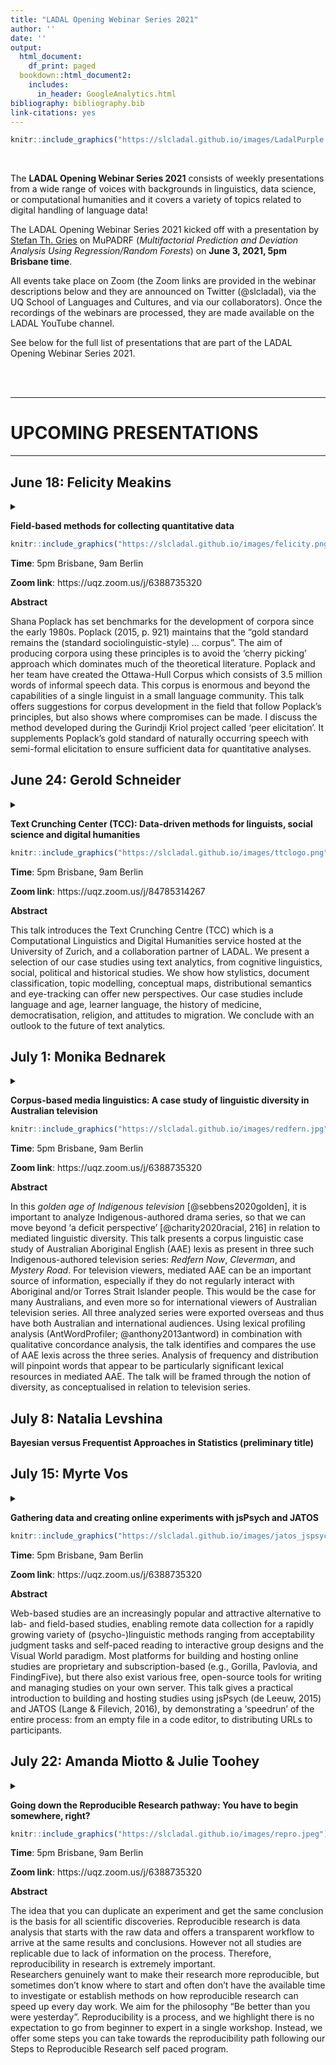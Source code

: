 ```yaml
---
title: "LADAL Opening Webinar Series 2021"
author: ''
date: ''
output:
  html_document:
    df_print: paged
  bookdown::html_document2:
    includes:
      in_header: GoogleAnalytics.html
bibliography: bibliography.bib
link-citations: yes
---
```

 
<!--html_preserve-->
<!-- Global site tag (gtag.js) - Google Analytics -->
<script async src="https://www.googletagmanager.com/gtag/js?id=UA-130562131-1"></script>
<script>
  window.dataLayer = window.dataLayer || [];
  function gtag(){dataLayer.push(arguments);}
  gtag('js', new Date());

  gtag('config', 'UA-130562131-1');
</script>
<!--/html_preserve-->

```r
knitr::include_graphics("https://slcladal.github.io/images/LadalPurple.png")
```

<br> 

The **LADAL Opening Webinar Series 2021** consists of weekly presentations from a wide range of voices with backgrounds in linguistics, data science, or computational humanities and  it covers a variety of topics related to digital handling of language data!

The LADAL Opening Webinar Series 2021 kicked off with a presentation by [Stefan Th. Gries](http://www.stgries.info/) on MuPADRF (*Multifactorial Prediction and Deviation Analysis Using Regression/Random Forests*) on **June 3, 2021, 5pm Brisbane time**.

All events take place on Zoom (the Zoom links are provided in the webinar descriptions below and they are announced on Twitter (\@slcladal), via the UQ School of Languages and Cultures, and via our collaborators). Once the recordings of the webinars are processed, they are made available on the LADAL YouTube channel.

See below for the full list of presentations that are part of the LADAL Opening Webinar Series 2021.
 

<br> <br>

***

# UPCOMING PRESENTATIONS{-}

***


## June 18: Felicity Meakins{-}

<details>
<summary>**Field-based methods for collecting quantitative data**

```r
knitr::include_graphics("https://slcladal.github.io/images/felicity.png")
``` 

**Time**: 5pm Brisbane, 9am Berlin

**Zoom link**: https://uqz.zoom.us/j/6388735320 

**Abstract**

Shana Poplack has set benchmarks for the development of corpora since the early 1980s. Poplack (2015, p. 921) maintains that the “gold standard remains the (standard sociolinguistic-style) ... corpus”. The aim of producing corpora using these principles is to avoid the ‘cherry picking’ approach which dominates much of the theoretical literature. Poplack and her team have created the Ottawa-Hull Corpus which consists of 3.5 million words of informal speech data. This corpus is enormous and beyond the capabilities of a single linguist in a small language community. This talk offers suggestions for corpus development in the field that follow Poplack’s principles, but also shows where compromises can be made. I discuss the method developed during the Gurindji Kriol project called ‘peer elicitation’. It supplements Poplack’s gold standard of naturally occurring speech with semi-formal elicitation to ensure sufficient data for quantitative analyses. </summary>


**About Felicity**

```r
knitr::include_graphics("https://slcladal.github.io/images/felicity.jpeg")
```

Felicity Meakins is an ARC Future Fellow in Linguistics at the University of Queensland and a CI in the ARC Centre of Excellence for the Dynamics of Language. She is a field linguist who specialises in the documentation of Australian Indigenous languages in the Victoria River District of the Northern Territory and the effect of English on Indigenous languages. She has worked as a community linguist as well as an academic over the past 20 years, facilitating language revitalisation programs, consulting on Native Title claims and conducting research into Indigenous languages. She has compiled a number of dictionaries and grammars of traditional Indigenous languages and has written numerous papers on language change in Australia.

</details>

## June 24: Gerold Schneider{-}

<details>
<summary>**Text Crunching Center (TCC): Data-driven methods for linguists, social science and digital humanities**

```r
knitr::include_graphics("https://slcladal.github.io/images/ttclogo.png")
```

**Time**: 5pm Brisbane, 9am Berlin

**Zoom link**: https://uqz.zoom.us/j/84785314267

**Abstract**

This talk introduces the Text Crunching Centre (TCC) which is a Computational Linguistics and Digital Humanities service hosted at the University of Zurich, and a collaboration partner of LADAL. We present a selection of our case studies using text analytics, from cognitive linguistics, social, political and historical studies. We show how stylistics, document classification, topic modelling, conceptual maps, distributional semantics and eye-tracking can offer new perspectives. Our case studies include language and age, learner language, the history of medicine, democratisation, religion, and attitudes to migration. We conclude with an outlook to the future of text analytics.</summary>

```r
knitr::include_graphics("https://slcladal.github.io/images/gerold2.jpg")
``` 

**About Gerold**

Gerold Schneider is a Senior Lecturer, researcher and computing scientist at the department of Computational Linguistics at the University of Zurich, Switzerland. His doctoral degree is on large-scale dependency parsing, his habilitation on using computational models for corpus linguistics. His research interests include corpus linguistics, statistical approaches, Digital Humanities, text mining and language modeling. He has published over 100 articles on these topics. He has published a book on [statistics for linguists](https://dlf.uzh.ch/openbooks/statisticsforlinguists/) [@schneider2019statistics], and a book on digital humanities is under way. His Google scholar page can be accessed [here](https://scholar.google.com/citations?user=l_8L7NYAAAAJ).

</details>

## July 1: Monika Bednarek{-}

<details>
<summary>**Corpus-based media linguistics: A case study of linguistic diversity in Australian television**

```r
knitr::include_graphics("https://slcladal.github.io/images/redfern.jpg")
```

**Time**: 5pm Brisbane, 9am Berlin

**Zoom link**: https://uqz.zoom.us/j/6388735320 

**Abstract**

In this *golden age of Indigenous television* [@sebbens2020golden], it is important to analyze Indigenous-authored drama series, so that we can move beyond ‘a deficit perspective’ [@charity2020racial, 216] in relation to mediated linguistic diversity. This talk presents a corpus linguistic case study of Australian Aboriginal English (AAE) lexis as present in three such Indigenous-authored television series: *Redfern Now*, *Cleverman*, and *Mystery Road*. For television viewers, mediated AAE can be an important source of information, especially if they do not regularly interact with Aboriginal and/or Torres Strait Islander people. This would be the case for many Australians, and even more so for international viewers of Australian television series. All three analyzed series were exported overseas and thus have both Australian and international audiences. Using lexical profiling analysis (AntWordProfiler; @anthony2013antword) in combination with qualitative concordance analysis, the talk identifies and compares the use of AAE lexis across the three series. Analysis of frequency and distribution will pinpoint words that appear to be particularly significant lexical resources in mediated AAE. The talk will be framed through the notion of diversity, as conceptualised in relation to television series. </summary>

**About Monika**

```r
knitr::include_graphics("https://slcladal.github.io/images/monika.jpg")
``` 

Monika is Professor of Linguistics at the University of Sydney and Director of the [Sydney Corpus Lab](https://sydneycorpuslab.com/). Her research uses corpus linguistic methodologies across a variety of fields, including media linguistics, discourse analysis and sociolinguistics. She has a particular interest in the linguistic expression of emotion and opinion, with a focus on English. Monika is the author or co-author of six books and two short volumes as well as numerous journal articles and book chapters. She has co-edited several edited volumes and special issues of journals, most recently *Corpus approaches to telecinematic language* (*International Journal of Corpus Linguistics* 26/1, 2021) and *Corpus linguistics and Education in Australia* (*Australian Review of Applied Linguistics* 43/2, 2020). She is on the steering committee of the *Asia Pacific Corpus Linguistics Association* and tweets \@corpusling.

</details>


## July 8: Natalia Levshina{-}

**Bayesian versus Frequentist Approaches in Statistics (preliminary title)**

## July 15: Myrte Vos{-}

<details>
<summary>**Gathering data and creating online experiments with jsPsych and JATOS**

```r
knitr::include_graphics("https://slcladal.github.io/images/jatos_jspsych_logo.png")
``` 

**Time**: 5pm Brisbane, 9am Berlin

**Zoom link**: https://uqz.zoom.us/j/6388735320 

**Abstract**

Web-based studies are an increasingly popular and attractive alternative to lab- and field-based studies, enabling remote data collection for a rapidly growing variety of (psycho-)linguistic methods ranging from acceptability judgment tasks and self-paced reading to interactive group designs and the Visual World paradigm. Most platforms for building and hosting online studies are proprietary and subscription-based (e.g., Gorilla, Pavlovia, and FindingFive), but there also exist various free, open-source tools for writing and managing studies on your own server. This talk gives a practical introduction to building and hosting studies using jsPsych (de Leeuw, 2015) and JATOS (Lange & Filevich, 2016), by demonstrating a ‘speedrun’ of the entire process: from an empty file in a code editor, to distributing URLs to participants.</summary>


```r
knitr::include_graphics("https://slcladal.github.io/images/Myrte.jpeg")
``` 

**About Myrte**

Myrte Vos (she/they) is a doctoral research fellow at the Arctic University of Norway (Tromsø). They’re supposed to be studying incremental processing of aspect and modality in English, but got sidetracked by figuring out how to do that using webcam-based eye tracking.


<br><br><br><br>

</details>


## July 22: Amanda Miotto & Julie Toohey {-}

<details>
<summary>**Going down the Reproducible Research pathway: You have to begin somewhere, right?**

```r
knitr::include_graphics("https://slcladal.github.io/images/repro.jpeg")
``` 

**Time**: 5pm Brisbane, 9am Berlin

**Zoom link**: https://uqz.zoom.us/j/6388735320 

**Abstract**

The idea that you can duplicate an experiment and get the same conclusion is the basis for all scientific discoveries. Reproducible research is data analysis that starts with the raw data and offers a transparent workflow to arrive at the same results and conclusions. However not all studies are replicable due to lack of information on the process. Therefore, reproducibility in research is extremely important.    
Researchers genuinely want to make their research more reproducible, but sometimes don’t know where to start and often don’t have the available time to investigate or establish methods on how reproducible research can speed up every day work. 
We aim for the philosophy “Be better than you were yesterday”. Reproducibility is a process, and we highlight there is no expectation to go from beginner to expert in a single workshop. Instead, we offer some steps you can take towards the reproducibility path following our Steps to Reproducible Research self paced program. </summary>

```r
knitr::include_graphics("https://slcladal.github.io/images/amanda.jpg")
``` 

**About Amanda**

Amanda Miotto is an eResearch Analyst for Griffith University and QCIF. She started off in the field of Bioinformatics and learnt to appreciate the beauty of science before discovering the joys of coding. She is also heavily involved in Software Carpentry, Hacky Hours and ResBaz, and has developed on platforms around HPC and scientific portals.


```r
knitr::include_graphics("https://slcladal.github.io/images/julie.jpg")
``` 

**About Julie**

Julie Toohey is a Library Research Data Management Specialist at Griffith University Library.  Julie has an extensive career in academic libraries and is passionate about research data management practices.   Previously, Julie co-facilitated the Australian National Data Services 23 Things (research data) Health and Medical Data Community series and is currently a member of the QULOC Research Support Working Party.  Julie works closely with Griffith eResearch Services delivering education awareness programs around managing research data, reproducible research and working with sensitive data.  Julie has co-authored several research data related publications with Griffith researchers and eResearch Services partners.  
https://orcid.org/0000-0002-4249-8180


## July 28: Vincent DeLuca, Toms Voits, & Jason Rothman{-}

**Neurocognitve effects of bilingual experience**


## August 2: Simon Musgrave & Matttias Allard{-}

**Starting to work with networks**

## August 12: Janet Wiles & Ben Foley {-}

**(Semi-)Automated speech recognition using ELPIS (preliminary title)**

## August 19: Mikko Laitinen{-}

**Establishing Computational Humanities Infrastructures in Finland (preliminary title)**

## September 2: Peter Crosthwaite{-}

<details>
<summary>**Data-driven learning for younger learners: Boosting schoolgirls’ knowledge of passive voice constructions for STEM education**</summary>


```r
knitr::include_graphics("https://slcladal.github.io/images/peter.jpg")
``` 


**Abstract**

This paper explores how corpus technology and DDL pedagogy can support secondary schoolgirls’ reporting of an observed science experiment through a written research report, focusing particularly on how corpora were used to develop receptive and productive knowledge of passive voice constructions. A pre-test of the grammaticality of passive constructions was conducted, alongside a diagnostic pre-instruction written report requiring the retelling of an observed science experiment were collected from 60 Year 9-10 girls at a high school in Australia. During a full 10-week term, students were given guided individual homework tasks and short in-class pair/group DDL activities focusing on passive voice constructions, using freely available online corpus applications such as SketchEngine. Following this treatment, a post-test was conducted while an additional written research report was collected. Questionnaire and interview data was also collected to determine the perceptions of younger female learners and their teachers regarding their engagement with corpora and DDL for improving knowledge and use of passive constructions over time. The data suggest the DDL treatment resulted in increased knowledge of the grammaticality of passive voice constructions, while students were more likely to include such constructions in their written reports while increasing the accuracy of their use. Qualitative stakeholder perceptions of improved disciplinary linguistic knowledge, increased data management skills, and positive engagement with “science” were also found in the survey/interview data, although a number of challenges at the technical and conceptual levels for DDL still remain.

**About Peter**

Peter is Senior Lecturer in the School of Languages and Cultures at UQ (since 2017), having formerly been an assistant professor at the Centre for Applied English Studies (CAES), University of Hong Kong (since 2014). His areas of research and supervisory expertise include corpus linguistics and the use of corpora for language learning (known as *data-driven learning*), as well as English for General and Specific Academic Purposes. I am the author of the monograph *[Learning the language of Dentistry: Disciplinary corpora in the teaching of English for specific academic purposes](https://benjamins.com/catalog/scl.93)* as part of Benjamins' Studies in Corpus Linguistics series (with Lisa Cheung, published 2019), as well as the edited volumes *[Data Driven Learning for the Next Generation: Corpora and DDL for Pre-tertiary Learners](https://www.routledge.com/Data-Driven-Learning-for-the-Next-Generation-Corpora-and-DDL-for-Pre-tertiary/Crosthwaite/p/book/9781138388017)* (published 2019) and *[Referring in a second language: Reference to person in a multilingual world](https://www.routledge.com/Referring-in-a-Second-Language-Studies-on-Reference-to-Person-in-a-Multilingual/Ryan-Crosthwaite/p/book/9780367208943)* (with Jonathon Ryan, published 2020) with Routledge. I am also currently serving as the corpus linguistics section editor for [Open Linguistics](https://www.degruyter.com/journal/key/OPLI/html) (ISI-ESCI) - an open access linguistics journal from De Gruyter, as well as on the editorial board of Applied Corpus Linguistics, a new journal covering the direct applications of corpora to teaching and learning.


<br><br>
</details>

## September 9: Laura Janda{-}

<details>
<summary>**Strategic targeting of rich inflectional morphology for linguistic analysis and L2 acquisition**</summary>

```r
knitr::include_graphics("https://slcladal.github.io/images/laura.png")
``` 

**Abstract**

Many languages have rich inflectional morphology signaling grammatical categories such as case, number, tense, etc. Rich morphology presents a challenge for L2 learners because even a basic vocabulary of a few thousand words can entail mastery of over 100,000 word forms. However, only a handful of the potential forms of a given word occur frequently, while the remainder are rare. Access to digital corpora makes it possible to determine which forms of any given word are of highest frequency, as well as what grammatical and collocational contexts motivate those few frequent forms, facilitating strategically focused language learning tools. Corpus analysis of the frequency distributions of inflectional forms provide linguists with added insights into the function of languages. The results achieved primarily by using correspondence analysis of Russian material are potentially portable to any language with rich inflectional morphology.


**About Laura**

In the Cold War era, Laura Janda combined study of Slavic linguistics at Princeton and UCLA with US-government-funded adventures as an exchange student behind the Iron Curtain in countries that have since changed their names: USSR, Czechoslovakia, and Yugoslavia. After over two decades at the University of Rochester and UNC-Chapel Hill, she moved to the University of Tromsø in 2008. Laura Janda was an early adopter of Cognitive Linguistics in the 1980s and has explored quantitative methods since 2007. Her research focuses primarily on the morphology of Slavic languages, with various admixtures (North Saami, conlangs, political discourse).


<br><br>
</details>

## September 13: Gregor Wiedemann{-}

<details>
<summary>**Text classification for automatic detection of hate speech, counter speech, and protest events**</summary>

```r
knitr::include_graphics("https://slcladal.github.io/images/people_gregor.jpg")
``` 

**Abstract**

Social sciences have opened up to text mining, i.e., a set of methods to automatically identify semantic structures in large document collections. However, the methods have often been limited to a statistical analysis of textual data, strongly limiting the scope of possible research questions. The more complex concepts central to the social sciences such as arguments, frames, narratives and claims still are mainly studied using manual content analyses in which the knowledge needed to apply a category (i.e. to “code”) is verbally described in a codebook and implicit in the coder’s own background knowledge. Supervised machine learning provides an approach to scale-up this coding process to large datasets. Recent advantages in neural network-based natural language processing allow for pretraining language models that can transfer semantic knowledge from unsupervised text collections to specific automatic coding problems. With deep learning models such as BERT automatic coding of context-sensitive semantics with substantially lowered efforts in training data generation comes within reach to content analysis. The talk will introduce to the applied usage of these technologies along with two interdisciplinary research projects studying hate speech and counter speech in German Facebook postings, and information extraction for the analysis of the coverage of protest events in local news media.


**About Gregor**

Dr. Gregor Wiedemann is working as Senior Researcher Computational Social Science at the Leibniz Institute for Media Research │ Hans Bredow Institute (HBI). Since September 2020, he heads the Media Research Methods Lab (MRML). His current work focuses on the development of methods and applications of natural language processing and text mining for empirical social and media research. Gregor Wiedemann studied political science and computer science in Leipzig and Miami, USA. In 2016 he received his doctorate from the Department of Computer Science at the University of Leipzig for his thesis on automation of discourse and content analysis using text mining and machine learning methods. Afterwards he worked as a postdoc in the NLP group of Computer Science Department at the University of Hamburg. Among other things, the resulting works are concerned with unsupervised information extraction to support investigative research in unknown document collections (see newsleak.io) and with the detection of hate and counter-speech in social media.

<br><br>
</details>

## September 21: Terttu Nevalainen, Turo Hiltunen & Aatu Liimatta{-}

**Case studies from VARIENG (preliminary title)**

## September 27: Laurence Anthony{-}


<details>
<summary>**AntConc 4.0 (preliminary title)**</summary>

**About Laurence**

```r
knitr::include_graphics("https://slcladal.github.io/images/laurence.jpg")
```


Laurence Anthony is Professor of Applied Linguistics at the Faculty of Science and Engineering, Waseda University, Japan. He has a BSc degree (Mathematical Physics) from the University of Manchester, UK, and MA (TESL/TEFL) and PhD (Applied Linguistics) degrees from the University of Birmingham, UK. He is the current Director of the Center for English Language Education in Science and Engineering (CELESE), which runs discipline-specific language courses for the 10,000 students of the faculty. His main research interests are in corpus linguistics, educational technology, and English for Specific Purposes (ESP) program design and teaching methodologies. He received the National Prize of the Japan Association for English Corpus Studies (JAECS) in 2012 for his work in corpus software tools design.

<br><br>
</details>

## October 2: Guillaume Desagulier{-}

**Doing diachronic linguistics with distributional semantic models in R**


## October 15: Tanja Säily{-}

<details>
<summary>**Analysing 18th-century publications and publishing networks (preliminary title)**</summary>

**About Tanja**

```r
knitr::include_graphics("https://slcladal.github.io/images/tanja.png")
```

Tanja Säily is a tenure-track assistant professor in English language at the University of Helsinki. Her research interests include corpus linguistics, digital humanities, historical sociolinguistics, and linguistic productivity. She is also interested in the social embedding of language variation and change in general, including gendered styles in the history of English and extralinguistic factors influencing language change. Her overarching aim is to develop new ways of understanding language variation and change, often in collaboration with experts from other fields. Her current project combines historical sociolinguistics, intellectual history, book history and data science to analyse eighteenth-century publications and publishing networks.

<br><br>
</details>


## October 18: Stéphane Guillou{-}

<details>
<summary>**Git and GitHub/Gitlab for versioning and collaborating**</summary>

```r
knitr::include_graphics("https://slcladal.github.io/images/gitgithub.png")
```


**Abstract**

Git is a tool for versioning of and collaborating on any text-based file. Widely used in software development, it is now adopted in many different settings, from document versioning to data analysis management. It is also at the centre of major platforms like GitHub and GitLab, used by millions to share and collaborate on code and documents.
In this workshop, you will learn about:

* The main commands used in a git workflow

* How to publish your work online
* How to collaborate on a GitHub repository

If you would like to follow along, please do the following before attending:

* Install Git on your computer (here are [OS-specific instructions](https://gitlab.com/stragu/DSH/-/blob/master/Git/installation.md))

* Create a [GitHub](https://github.com/) account (or [GitLab](https://gitlab.com/) if you want an alternative)

```r
knitr::include_graphics("https://slcladal.github.io/images/people_stephane.png")
```

**About Stéphane**

Stéphane has worked for the last 10 years at the University of Queensland (UQ). After completing a master’s degree in plants science and ecology in France, he worked in research around the topic of sustainable agriculture. In 2018, a drastic move to a Technology Trainer position at the Library allowed him to share data analysis best practice skills, and promote Open Source tools for research. He is motivated by the principles of Open Science and the opportunities an increasingly collaborative research ecosystem offers.

</details>


## October 29:Joseph Flanagan{-}

<details>
<summary>**How to Make your Research Reproducible**</summary>

**Abstract**

RMarkdown (along with Jupyter Notebooks) is a unified authoring framework that allows one to combine code, figures, and text into a single document. It is increasingly becoming a default way for researchers in the computational sciences to share their work, as all the materials necessary to reproduce the analysis can be found in a single document.

This workshop will explore how RMarkdown can be used for writing academic papers (instead of tutorials or blog posts). It will assume no previous knowledge, other than a basic familiarity with R. During the workshop, participants will learn:

```r
knitr::include_graphics("https://slcladal.github.io/images/flanagan.jpg")
```

1. The fundamentals of RMarkdown, including what it is, how it works, and its basic syntax   
2. Options for displaying, hiding, and executing code   
3. Options for including tables and graphs   
4. Options for including citations and cross-references   


**About Joe**

Joseph Flanagan is a University Lecturer in Languages/English Studies at the University of Helsinki.

<br><br>


</details>

***

# PAST PRESENTATIONS{-}

***

## June 3: Stefan Gries {-}

<details>

<summary>**MuPADRF (*Multifactorial Prediction and Deviation Analysis Using Regression/Random Forests*)**


**Abstract**

```r
knitr::include_graphics("https://slcladal.github.io/images/STG.jpg")
```

In this talk, Stefan gave a brief and relatively practical introduction to an approach called MuPDAR(F) (for *Multifactorial Prediction and Deviation Analysis using Regressions/Random Forests*) that he developed (see @gries2014using, @gries2014subject for the first applications). The main part of the talk involved using a version of the data in @gries2014subject to exemplify how this protocol works and how it can be done in R. Second, Stefan discussed a few recent extensions proposed in  @gries2020theresmore and  @griestamupdar, which have to do with 

(i) how to deal with situations with more than two linguistic choices, 

(ii) how predictions are made, and

(iii) how deviations are quantified. 

Finally, he briefly comment on exploring individual variation among the target speakers (based on @gries2021examining).

</summary>

  
**About Stefan**

Stefan Th. Gries is full professor at the University of California, Santa Barbara (UCSB), as well as Honorary Liebig-Professor and Chair of English Linguistics at the Justus-Liebig-Universität Giessen. Stefan has held several prestigious visiting professorships at top universities and, methodologically, he is a quantitative corpus linguist at the intersection of corpus linguistics, cognitive linguistics, and computational linguistics. Stefan has applied a variety of different statistical methods to investigate a wide range of linguistic topics and much of his work involves the open-source software R. Stefan has produced more than 200 publications (articles, chapters, books, and edited volumes), he is an active member of various editorial boards as well as academic societies. 


<br><br>
</details>
 


## June 10: Martin Schweinberger & Michael Haugh{-}

<details>
<summary>**The Australian Text Analytics Platform (ATAP) and the Language Technology and Data Analysis Laboratory (LADAL) - building computational humanities infrastructures: experiences, problems, and potentials**

```r
knitr::include_graphics("https://slcladal.github.io/images/LadalGrey.png")
```


**Abstract**

This talk introduces the *Language Technology and Data Analysis Laboratory* (LADAL) which is a computational humanities resource infrastructure maintained by the School of Languages and Cultures at the University of Queensland. The talk will also provide information about its relations to the Australian Text Analytics Platform (ATAP) which represents an effort to promote text analytics in Australia and to make resources for using text analytics available to a wider community of researchers.

</summary>

**About Martin**

```r
knitr::include_graphics("https://slcladal.github.io/images/martinsface.jpg")
``` 

Martin is a language data scientist with a PhD in English linguistics who has specialized in corpus linguistics and quantitative, computational analyses of language data. Martin is a Lecturer in Applied Linguistics at the University of Queensland, Australia where he has been establishing the Language Technology and Data Analysis Laboratory (LADAL) and he holds an additional part-time Associate Professorship in the AcqVA-Aurora Center at the Arctic University of Norway in Tromsø. 

<br><br>

**About Michael**

```r
knitr::include_graphics("https://slcladal.github.io/images/michael.jpg")
``` 

Michael is Professor of Linguistics and a Fellow of the Australian Academy of the Humanities. His research interests lie primarily in the field of pragmatics, the science of language-in-use. He works with recordings and transcriptions of naturally occurring spoken interactions, as well as data from digitally-mediated forms of communication across a number of languages. An area of emerging importance in his view is the role that language corpora can play in the humanities and social sciences more broadly. He has been involved in the establishment of the [Australian National Corpus](http://www.ausnc.org.au) and the Language Technology and Data Analytics Lab, and is currently leading the establishment of a national language data commons.

<br><br>
</details> 
 
***

[Back to top](#announcements)

[Back to HOME](https://slcladal.github.io/index.html)

*** 

# References {-}